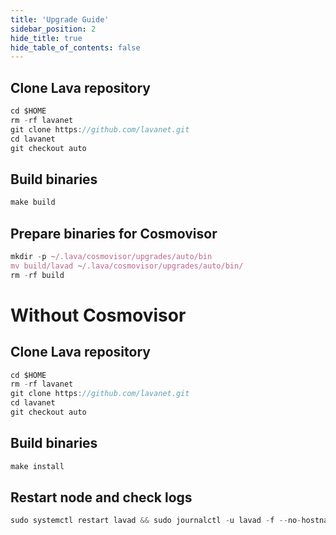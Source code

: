 ```yaml
---
title: 'Upgrade Guide'
sidebar_position: 2
hide_title: true
hide_table_of_contents: false
---
```



<PageTitle
  iconUrl="img/lava-icon.svg"
  title="Lava Upgrade Guide"
  chainId="lava-testnet-2"
  version="auto"
/>

## Clone Lava repository

```js
cd $HOME
rm -rf lavanet
git clone https://github.com/lavanet.git
cd lavanet
git checkout auto
```

## Build binaries

```js
make build
```

## Prepare binaries for Cosmovisor

```js
mkdir -p ~/.lava/cosmovisor/upgrades/auto/bin
mv build/lavad ~/.lava/cosmovisor/upgrades/auto/bin/
rm -rf build
```

# Without Cosmovisor

## Clone Lava repository

```js
cd $HOME
rm -rf lavanet
git clone https://github.com/lavanet.git
cd lavanet
git checkout auto
```

## Build binaries

```js
make install
```

## Restart node and check logs

```js
sudo systemctl restart lavad && sudo journalctl -u lavad -f --no-hostname -o cat
```
